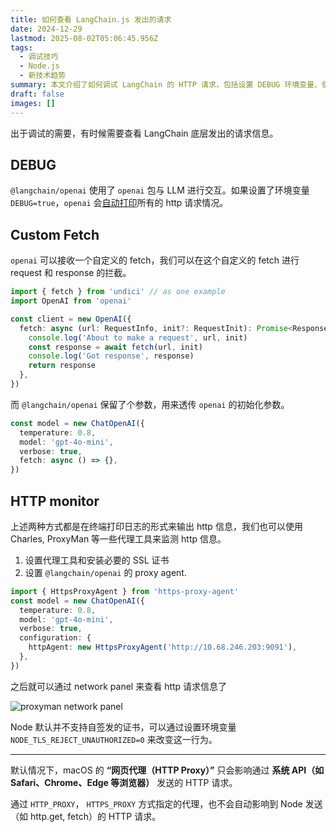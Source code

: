 ```yaml
---
title: 如何查看 LangChain.js 发出的请求
date: 2024-12-29
lastmod: 2025-08-02T05:06:45.956Z
tags:
  - 调试技巧
  - Node.js
  - 新技术趋势
summary: 本文介绍了如何调试 LangChain 的 HTTP 请求，包括设置 DEBUG 环境变量、使用自定义 fetch 和代理工具监控请求信息。
draft: false
images: []
---
```


出于调试的需要，有时候需要查看 LangChain 底层发出的请求信息。

## DEBUG

`@langchain/openai` 使用了 `openai` 包与 LLM 进行交互。如果设置了环境变量 `DEBUG=true`，`openai` 会[自动打印](https://github.com/openai/openai-node?tab=readme-ov-file#logging-and-middleware)所有的 http 请求情况。

## Custom Fetch

`openai` 可以接收一个自定义的 fetch，我们可以在这个自定义的 fetch 进行 request 和 response 的拦截。

```typescript
import { fetch } from 'undici' // as one example
import OpenAI from 'openai'

const client = new OpenAI({
  fetch: async (url: RequestInfo, init?: RequestInit): Promise<Response> => {
    console.log('About to make a request', url, init)
    const response = await fetch(url, init)
    console.log('Got response', response)
    return response
  },
})
```

而 `@langchain/openai` 保留了个参数，用来透传 `openai` 的初始化参数。

```typescript
const model = new ChatOpenAI({
  temperature: 0.8,
  model: 'gpt-4o-mini',
  verbose: true,
  fetch: async () => {},
})
```

## HTTP monitor

上述两种方式都是在终端打印日志的形式来输出 http 信息，我们也可以使用 Charles, ProxyMan 等一些代理工具来监测 http 信息。

1. 设置代理工具和安装必要的 SSL 证书
2. 设置 `@langchain/openai` 的 proxy agent.

```typescript
import { HttpsProxyAgent } from 'https-proxy-agent'
const model = new ChatOpenAI({
  temperature: 0.8,
  model: 'gpt-4o-mini',
  verbose: true,
  configuration: {
    httpAgent: new HttpsProxyAgent('http://10.68.246.203:9091'),
  },
})
```

之后就可以通过 network panel 来查看 http 请求信息了

<div className="flex justify-center">
  <Image
    alt="proxyman network panel"
    src="/static/images/blog/proxyman network panel.png"
    width={0}
    height={0}
    sizes="100vw"
    className="my-0 h-auto max-h-[400px] w-auto max-w-full"
    style={{ objectFit: 'contain' }}
  />
</div>

Node 默认并不支持自签发的证书，可以通过设置环境变量 `NODE_TLS_REJECT_UNAUTHORIZED=0` 来改变这一行为。

---

默认情况下，macOS 的 **“网页代理（HTTP Proxy）”** 只会影响通过 **系统 API（如 Safari、Chrome、Edge 等浏览器）** 发送的 HTTP 请求。

通过 `HTTP_PROXY`， `HTTPS_PROXY` 方式指定的代理，也不会自动影响到 Node 发送（如 http.get, fetch）的 HTTP 请求。
